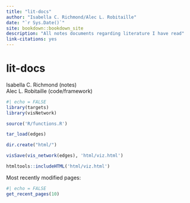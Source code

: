 ```yaml
---
title: "lit-docs"
author: "Isabella C. Richmond/Alec L. Robitaille"
date: "`r Sys.Date()`"
site: bookdown::bookdown_site
description: "All notes documents regarding literature I have read"
link-citations: yes
---
```




# lit-docs  
Isabella C. Richmond (notes)  
Alec L. Robitaille (code/framework)


```r
#| echo = FALSE
library(targets)
library(visNetwork)

source('R/functions.R')

tar_load(edges)

dir.create("html/")

visSave(vis_network(edges), 'html/viz.html')

htmltools::includeHTML('html/viz.html')
```


Most recently modified pages: 

```r
#| echo = FALSE
get_recent_pages(10)
```